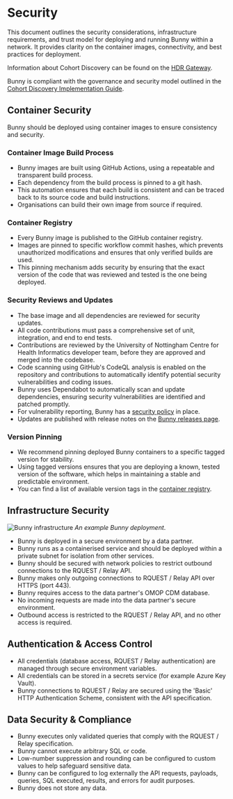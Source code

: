 
# Security

This document outlines the security considerations, infrastructure requirements, and trust model for deploying and running Bunny within a network. 
It provides clarity on the container images, connectivity, and best practices for deployment.

Information about Cohort Discovery can be found on the [HDR Gateway](https://healthdatagateway.org/en/about/cohort-discovery).

Bunny is compliant with the governance and security model outlined in the [Cohort Discovery Implementation Guide](https://healthdatagateway.org/en/data-custodian/support/cohort-discovery). 

## Container Security

Bunny should be deployed using container images to ensure consistency and security. 

### Container Image Build Process
- Bunny images are built using GitHub Actions, using a repeatable and transparent build process. 
- Each dependency from the build process is pinned to a git hash.
- This automation ensures that each build is consistent and can be traced back to its source code and build instructions.
- Organisations can build their own image from source if required.

### Container Registry
- Every Bunny image is published to the GitHub container registry. 
- Images are pinned to specific workflow commit hashes, which prevents unauthorized modifications and ensures that only verified builds are used. 
- This pinning mechanism adds security by ensuring that the exact version of the code that was reviewed and tested is the one being deployed.

### Security Reviews and Updates
- The base image and all dependencies are reviewed for security updates.
- All code contributions must pass a comprehensive set of unit, integration, and end to end tests. 
- Contributions are reviewed by the University of Nottingham Centre for Health Informatics developer team, before they are approved and merged into the codebase.
- Code scanning using GitHub's CodeQL analysis is enabled on the repository and contributions to automatically identify potential security vulnerabilities and coding issues.
- Bunny uses Dependabot to automatically scan and update dependencies, ensuring security vulnerabilities are identified and patched promptly.
- For vulnerability reporting, Bunny has a [security policy](https://github.com/Health-Informatics-UoN/hutch-bunny/security) in place.
- Updates are published with release notes on the [Bunny releases page](https://github.com/Health-Informatics-UoN/hutch-bunny/releases). 

### Version Pinning
- We recommend pinning deployed Bunny containers to a specific tagged version for stability. 
- Using tagged versions ensures that you are deploying a known, tested version of the software, which helps in maintaining a stable and predictable environment. 
- You can find a list of available version tags in the [container registry](https://github.com/Health-Informatics-UoN/hutch-bunny/pkgs/container/hutch%2Fbunny).

## Infrastructure Security

![Bunny infrastructure](/images/infrastructure.png)
_An example Bunny deployment_.

- Bunny is deployed in a secure environment by a data partner. 
- Bunny runs as a containerised service and should be deployed within a private subnet for isolation from other services.
- Bunny should be secured with network policies to restrict outbound connections to the RQUEST / Relay API.
- Bunny makes only outgoing connections to RQUEST / Relay API over HTTPS (port 443).
- Bunny requires access to the data partner's OMOP CDM database.
- No incoming requests are made into the data partner's secure environment.
- Outbound access is restricted to the RQUEST / Relay API, and no other access is required.

## Authentication & Access Control
- All credentials (database access, RQUEST / Relay authentication) are managed through secure environment variables.
- All credentials can be stored in a secrets service (for example Azure Key Vault).
- Bunny connections to RQUEST / Relay are secured using the 'Basic' HTTP Authentication Scheme, consistent with the API specification.

## Data Security & Compliance
- Bunny executes only validated queries that comply with the RQUEST / Relay specification.
- Bunny cannot execute arbitrary SQL or code.
- Low-number suppression and rounding can be configured to custom values to help safeguard sensitive data.
- Bunny can be configured to log externally the API requests, payloads, queries, SQL executed, results, and errors for audit purposes.
- Bunny does not store any data.
